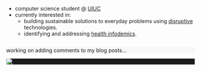 ::: {.flex-container style="width: 100%; justify-content: space-between; align-items: flex-start;"}

::: {.column}

- computer science student @ [UIUC](https://illinois.edu)
- currently interested in:
    - building sustainable solutions to everyday problems using [disruptive](https://giesbusiness.illinois.edu/disruption-lab) technologies.
    - identifying and addressing [health infodemics](https://ischool.illinois.edu/news-events/news/2023/04/virtual-center-addresses-health-infodemics).

:::

::: {.column}

::: {.callout-tip icon=false aria-title="recent work" title='🔧 [recent work]{.dim-text style="font-size:1.0em!important;"}' collapse="false" style="text-align: left!important; width: 100%; background-color:rgba(131,131,131,0.05)!important; opacity:100%;"}
[working on adding comments to my blog posts...]{.dim-text style="font-size:1em;"}
:::

::: {.callout-tip icon=false aria-title="now playing" title='[![](/assets/spotify-green.svg){.inline-icon style="height:1.25rem;vertical-align:text-bottom;"} now playing]{style="color:#1CD760;"}' collapse="true" style='background-color: oklch(from #1CD760 calc(l * 1.15) c h / 0.11)!important; opacity: 100% width: -webkit-fill-available!important;margin-top: 0.5rem;'}
::: {style='background-color:#1c1c1c!important;'}
[![](https://spotify-github-profile.kittinanx.com/api/view?uid=ishanpragada&cover_image=true&theme=natemoo-re&show_offline=false&background_color=000000&interchange=true&bar_color=53b14f&bar_color_cover=true)](https://spotify-github-profile.kittinanx.com/api/view?uid=ishanpragada&redirect=true)
:::
:::

:::

:::

